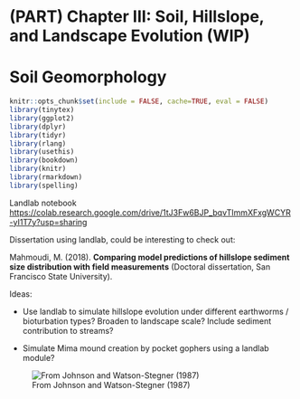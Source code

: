 # (PART) Chapter III: Soil, Hillslope, and Landscape Evolution (WIP) {.unnumbered}

# Soil Geomorphology

```r
knitr::opts_chunk$set(include = FALSE, cache=TRUE, eval = FALSE)
library(tinytex)
library(ggplot2)
library(dplyr)
library(tidyr)
library(rlang)
library(usethis)
library(bookdown)
library(knitr)
library(rmarkdown)
library(spelling)
```

Landlab notebook <https://colab.research.google.com/drive/1tJ3Fw6BJP_bqvTImmXFxgWCYR-yI1T7y?usp=sharing>

Dissertation using landlab, could be interesting to check out:

Mahmoudi, M. (2018). **Comparing model predictions of hillslope sediment size distribution with field measurements** (Doctoral dissertation, San Francisco State University).

Ideas:

-   Use landlab to simulate hillslope evolution under different earthworms / bioturbation types? Broaden to landscape scale? Include sediment contribution to streams?

-   Simulate Mima mound creation by pocket gophers using a landlab module?

![From Johnson and Watson-Stegner (1987)](images/clipboard-152616148.png)
